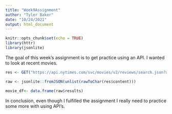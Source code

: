 ---
title: "Week9Assignment"
author: "Tyler Baker"
date: "10/24/2021"
output: html_document
---

```{r setup, include=FALSE}
knitr::opts_chunk$set(echo = TRUE)
library(httr)
library(jsonlite)
```

The goal of this week's assignment is to get practice using an API. I wanted to look at recent movies. 

```{r}
res <- GET("https://api.nytimes.com/svc/movies/v2/reviews/search.json?api-key=r3uz0WM43M17EmziwdtqT9UCmgy3hShu")

raw <- jsonlite::fromJSON(unlist(rawToChar(res$content)))

movie_df<- data.frame(raw$results)
```

In conclusion, even though I fulfilled the assignment I really need to practice some more with using API's.
